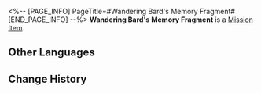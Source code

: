 <%-- [PAGE_INFO]
PageTitle=#Wandering Bard's Memory Fragment#
[END_PAGE_INFO] --%>
{{Item Infobox
|id          = 140519
|image       = Item Wandering Bard's Memory Fragment.png{{subst:void|<!--$UPLOAD:<<SpriteOutput/ItemFigures/140519.png>-<Item Wandering Bard's Memory Fragment.png>-<Item Icons>>-->}}
|type        = Mission Item
|invCategory = Missions
|rarity      = 3
|effect      = 
|description = This memory of Castrum Kremnos comes from a bard, who praises the never-ending glory of the Strife Titan.
}}
'''Wandering Bard's Memory Fragment''' is a [[Mission Item]].

==Other Languages==
{{Other Languages
|en   = Wandering Bard's Memory Fragment
|zhs  = 吟游诗人的记忆碎片
|zht  = 吟遊詩人的記憶碎片
|ja   = 吟遊詩人の記憶の欠片
|ko   = 음유시인의 기억 조각
|es   = Fragmento de recuerdo del rapsoda
|fr   = Fragment mémoriel du poète
|ru   = Фрагмент воспоминаний рапсода
|th   = ชิ้นส่วนความทรงจำของกวีพเนจร
|vi   = Mảnh Ký Ức Của Nhà Thơ Hát Rong
|de   = Erinnerungsfragment des Barden
|id   = Potongan Memori Penyair
|pt   = Fragmento de Memória da Menestrel Itinerante
}}

==Change History==
{{Change History|3.0}}